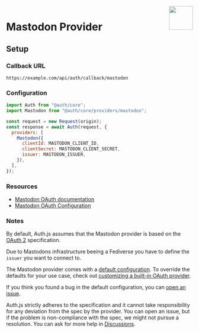 
<img align="right" src="/img/providers/mastodon.svg" height="64" width="64" />

# Mastodon Provider

## Setup

### Callback URL

```
https://example.com/api/auth/callback/mastodon
```

### Configuration

```js
import Auth from "@auth/core";
import Mastodon from "@auth/core/providers/mastodon";

const request = new Request(origin);
const response = await Auth(request, {
  providers: [
    Mastodon({
      clientId: MASTODON_CLIENT_ID,
      clientSecret: MASTODON_CLIENT_SECRET,
      issuer: MASTODON_ISSUER,
    }),
  ],
});
```

### Resources

- [Mastodon OAuth documentation](https://docs.joinmastodon.org/client/token/)
- [Mastodon OAuth Configuration](https://mastodon.social/settings/applications)

### Notes

By default, Auth.js assumes that the Mastodon provider is
based on the [OAuth 2](https://www.rfc-editor.org/rfc/rfc6749.html) specification.

Due to Mastodons infrastructure beeing a Fediverse you have to define the `issuer` you want to connect to.

<Callout>

The Mastodon provider comes with a [default configuration](https://github.com/nextauthjs/next-auth/blob/main/packages/core/src/providers/mastodon.ts).
To override the defaults for your use case, check out [customizing a built-in OAuth provider](https://authjs.dev/guides/providers/custom-provider#override-default-options).

</Callout>

If you think you found a bug in the default configuration, you can [open an issue](https://authjs.dev/new/provider-issue).

Auth.js strictly adheres to the specification and it cannot take responsibility for any deviation from
the spec by the provider. You can open an issue, but if the problem is non-compliance with the spec,
we might not pursue a resolution. You can ask for more help in [Discussions](https://authjs.dev/new/github-discussions).
